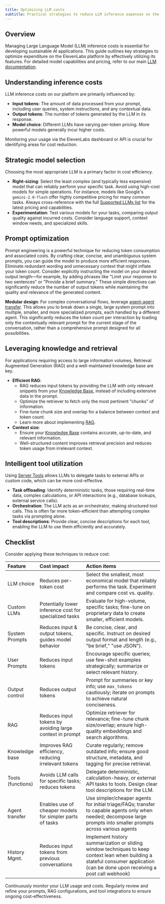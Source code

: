 ```yaml
---
title: Optimizing LLM costs
subtitle: Practical strategies to reduce LLM inference expenses on the ElevenLabs platform.
---
```


## Overview

Managing Large Language Model (LLM) inference costs is essential for developing sustainable AI applications. This guide outlines key strategies to optimize expenditure on the ElevenLabs platform by effectively utilizing its features. For detailed model capabilities and pricing, refer to our main [LLM documentation](/docs/conversational-ai/customization/llm).

## Understanding inference costs

LLM inference costs on our platform are primarily influenced by:

- **Input tokens**: The amount of data processed from your prompt, including user queries, system instructions, and any contextual data.
- **Output tokens**: The number of tokens generated by the LLM in its response.
- **Model choice**: Different LLMs have varying per-token pricing. More powerful models generally incur higher costs.

Monitoring your usage via the ElevenLabs dashboard or API is crucial for identifying areas for cost reduction.

## Strategic model selection

Choosing the most appropriate LLM is a primary factor in cost efficiency.

- **Right-sizing**: Select the least complex (and typically less expensive) model that can reliably perform your specific task. Avoid using high-cost models for simple operations. For instance, models like Google's `gemini-2.0-flash` offer highly competitive pricing for many common tasks. Always cross-reference with the full [Supported LLMs list](/docs/conversational-ai/customization/llm#supported-llms) for the latest pricing and capabilities.
- **Experimentation**: Test various models for your tasks, comparing output quality against incurred costs. Consider language support, context window needs, and specialized skills.

## Prompt optimization

Prompt engineering is a powerful technique for reducing token consumption and associated costs. By crafting clear, concise, and unambiguous system prompts, you can guide the model to produce more efficient responses. Eliminate redundant wording and unnecessary context that might inflate your token count. Consider explicitly instructing the model on your desired output length—for example, by adding phrases like "Limit your response to two sentences" or "Provide a brief summary." These simple directives can significantly reduce the number of output tokens while maintaining the quality and relevance of the generated content.

**Modular design**: For complex conversational flows, leverage [agent-agent transfer](/docs/conversational-ai/customization/tools/system-tools/agent-transfer). This allows you to break down a single, large system prompt into multiple, smaller, and more specialized prompts, each handled by a different agent. This significantly reduces the token count per interaction by loading only the contextually relevant prompt for the current stage of the conversation, rather than a comprehensive prompt designed for all possibilities.

## Leveraging knowledge and retrieval

For applications requiring access to large information volumes, Retrieval Augmented Generation (RAG) and a well-maintained knowledge base are key.

- **Efficient RAG**:
  - RAG reduces input tokens by providing the LLM with only relevant snippets from your [Knowledge Base](/docs/conversational-ai/customization/knowledge-base), instead of including extensive data in the prompt.
  - Optimize the retriever to fetch only the most pertinent "chunks" of information.
  - Fine-tune chunk size and overlap for a balance between context and token count.
  - Learn more about implementing [RAG](/docs/conversational-ai/customization/knowledge-base/rag).
- **Context size**:
  - Ensure your [Knowledge Base](/docs/conversational-ai/customization/knowledge-base) contains accurate, up-to-date, and relevant information.
  - Well-structured content improves retrieval precision and reduces token usage from irrelevant context.

## Intelligent tool utilization

Using [Server Tools](/docs/conversational-ai/customization/tools/server-tools) allows LLMs to delegate tasks to external APIs or custom code, which can be more cost-effective.

- **Task offloading**: Identify deterministic tasks, those requiring real-time data, complex calculations, or API interactions (e.g., database lookups, external service calls).
- **Orchestration**: The LLM acts as an orchestrator, making structured tool calls. This is often far more token-efficient than attempting complex tasks via prompting alone.
- **Tool descriptions**: Provide clear, concise descriptions for each tool, enabling the LLM to use them efficiently and accurately.

## Checklist

Consider applying these techniques to reduce cost:

| Feature | Cost impact                                      | Action items                                                                                                                                                      |
| :----------------- | :------------------------------------------------------- | :------------------------------------------------------------------------------------------------------------------------------------------------------------------------------- |
| LLM choice         | Reduces per-token cost                                   | Select the smallest, most economical model that reliably performs the task. Experiment and compare cost vs. quality.                                                             |
| Custom LLMs        | Potentially lower inference cost for specialized tasks   | Evaluate for high-volume, specific tasks; fine-tune on proprietary data to create smaller, efficient models.                                                                     |
| System Prompts     | Reduces input & output tokens, guides model behavior     | Be concise, clear, and specific. Instruct on desired output format and length (e.g., "be brief," "use JSON").                                                                    |
| User Prompts       | Reduces input tokens                                     | Encourage specific queries; use few-shot examples strategically; summarize or select relevant history.                                                                           |
| Output control     | Reduces output tokens                                    | Prompt for summaries or key info; use `max_tokens` cautiously; iterate on prompts to achieve natural conciseness.                                                                |
| RAG                | Reduces input tokens by avoiding large context in prompt | Optimize retriever for relevance; fine-tune chunk size/overlap; ensure high-quality embeddings and search algorithms.                                                            |
| Knowledge base     | Improves RAG efficiency, reducing irrelevant tokens      | Curate regularly; remove outdated info; ensure good structure, metadata, and tagging for precise retrieval.                                                                      |
| Tools (functions)  | Avoids LLM calls for specific tasks; reduces tokens      | Delegate deterministic, calculation-heavy, or external API tasks to tools. Design clear tool descriptions for the LLM.                                                           |
| Agent transfer     | Enables use of cheaper models for simpler parts of tasks | Use simpler/cheaper agents for initial triage/FAQs; transfer to capable agents only when needed; decompose large prompts into smaller prompts across various agents              |
| History Mgmt.      | Reduces input tokens from previous conversations         | Implement history summarization or sliding window techniques to keep context lean when building a stateful consumer application (can be done upon receiving a post call webhook) |

<Tip>
  Continuously monitor your LLM usage and costs. Regularly review and refine your prompts, RAG
  configurations, and tool integrations to ensure ongoing cost-effectiveness.
</Tip>
